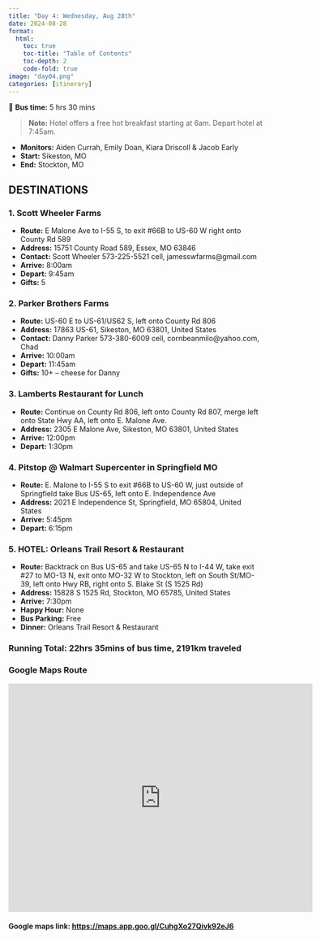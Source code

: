 ```yaml
---
title: "Day 4: Wednesday, Aug 28th"
date: 2024-08-28
format:
  html:
    toc: true
    toc-title: "Table of Contents"
    toc-depth: 2
    code-fold: true
image: "day04.png"
categories: [itinerary]
---
```


🚌 **Bus time:** 5 hrs 30 mins

> **Note:** Hotel offers a free hot breakfast starting at 6am. Depart hotel at 7:45am.

- **Monitors:** Aiden Currah, Emily Doan, Kiara Driscoll & Jacob Early
- **Start:** Sikeston, MO
- **End:** Stockton, MO

## DESTINATIONS

### 1. **Scott Wheeler Farms**

- **Route:** E Malone Ave to I-55 S, to exit #66B to US-60 W right onto County Rd 589
- **Address:** 15751 County Road 589, Essex, MO 63846
- **Contact:** Scott Wheeler 573-225-5521 cell, jamesswfarms@gmail.com
- **Arrive:** 8:00am
- **Depart:** 9:45am
- **Gifts:** 5

### 2. **Parker Brothers Farms**

- **Route:** US-60 E to US-61/US62 S, left onto County Rd 806
- **Address:** 17863 US-61, Sikeston, MO 63801, United States
- **Contact:** Danny Parker 573-380-6009 cell, cornbeanmilo@yahoo.com, Chad
- **Arrive:** 10:00am
- **Depart:** 11:45am
- **Gifts:** 10+ – cheese for Danny

### 3. **Lamberts Restaurant for Lunch**

- **Route:** Continue on County Rd 806, left onto County Rd 807, merge left onto State Hwy AA, left onto E. Malone Ave.
- **Address:** 2305 E Malone Ave, Sikeston, MO 63801, United States
- **Arrive:** 12:00pm
- **Depart:** 1:30pm

### 4. **Pitstop @ Walmart Supercenter in Springfield MO**

- **Route:** E. Malone to I-55 S to exit #66B to US-60 W, just outside of Springfield take Bus US-65, left onto E. Independence Ave
- **Address:** 2021 E Independence St, Springfield, MO 65804, United States
- **Arrive:** 5:45pm
- **Depart:** 6:15pm

### 5. **HOTEL: Orleans Trail Resort & Restaurant**

- **Route:** Backtrack on Bus US-65 and take US-65 N to I-44 W, take exit #27 to MO-13 N, exit onto MO-32 W to Stockton, left on South St/MO-39, left onto Hwy RB, right onto S. Blake St (S 1525 Rd)
- **Address:** 15828 S 1525 Rd, Stockton, MO 65785, United States
- **Arrive:** 7:30pm
- **Happy Hour:** None
- **Bus Parking:** Free
- **Dinner:** Orleans Trail Resort & Restaurant

### **Running Total:** 22hrs 35mins of bus time, 2191km traveled

### Google Maps Route

<iframe src="https://www.google.com/maps/embed?pb=!1m52!1m12!1m3!1d4638797.691345987!2d-94.30508245026475!3d37.21783338525778!2m3!1f0!2f0!3f0!3m2!1i1024!2i768!4f13.1!4m37!3e0!4m5!1s0x88784896a4b0cfa9%3A0xead4425a81d178ba!2s2608%20E%20Malone%20Ave%2C%20Miner%2C%20MO%2063801%2C%20USA!3m2!1d36.8930943!2d-89.5361554!4m5!1s0x8878690a3658e8f7%3A0xe90d22024a06e905!2s15751%20Co%20Rd%20589%2C%20Essex%2C%20MO%2063846%2C%20USA!3m2!1d36.8420693!2d-89.73996369999999!4m5!1s0x8878459ec9caf26d%3A0xe604c7970207f78!2s17863%20US-61%2C%20Sikeston%2C%20MO%2063801%2C%20USA!3m2!1d36.829122!2d-89.565159!4m5!1s0x887848a1c3a34177%3A0xb3b82bcfcfcad139!2s2305%20E%20Malone%20Ave%2C%20Miner%2C%20MO%2063801%2C%20USA!3m2!1d36.8878093!2d-89.5464464!4m5!1s0x87cf7b354aa5cdcd%3A0x6b3549741aa1f2e4!2s2021%20E%20Independence%20St%2C%20Springfield%2C%20MO%2065804%2C%20USA!3m2!1d37.1441453!2d-93.258358!4m5!1s0x87c676834b56a525%3A0x5afa6ee2ba386e2d!2s15828%20S%201525%20Rd%2C%20Stockton%2C%20MO%2065785%2C%20USA!3m2!1d37.6672326!2d-93.794285!5e1!3m2!1sen!2sca!4v1724340607398!5m2!1sen!2sca" width="600" height="450" style="border:0;" allowfullscreen="" loading="lazy" referrerpolicy="no-referrer-when-downgrade"></iframe>

#### Google maps link: <https://maps.app.goo.gl/CuhgXo27Qivk92eJ6>
